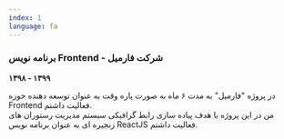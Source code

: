 ```yaml
---
index: 1
language: fa
---
```


### برنامه نویس Frontend - شرکت فارمیل

**۱۳۹۸ - ۱۳۹۹**

در پروژه "فارمیل" به مدت ۶ ماه به صورت پاره وقت به عنوان توسعه دهنده حوزه Frontend فعالیت داشتم.  
من در این پروژه با هدف پیاده سازی رابط گرافیکی سیستم مدیریت رستوران های زنجیره ای به عنوان برنامه نویس ReactJS فعالیت داشتم.
